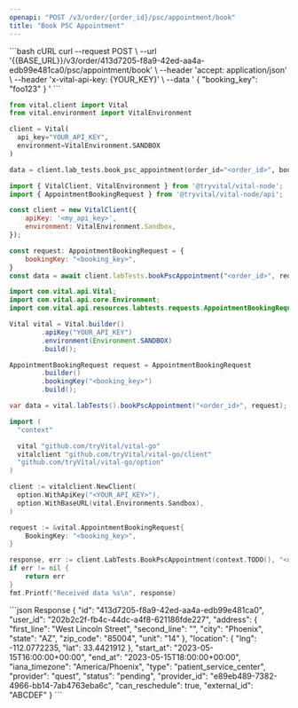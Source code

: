 ```yaml
---
openapi: "POST /v3/order/{order_id}/psc/appointment/book"
title: "Book PSC Appointment"
---
```


<RequestExample>
```bash cURL
curl --request POST \
     --url '{{BASE_URL}}/v3/order/413d7205-f8a9-42ed-aa4a-edb99e481ca0/psc/appointment/book' \
     --header 'accept: application/json' \
     --header 'x-vital-api-key: {YOUR_KEY}' \
     --data '
{
    "booking_key": "foo123"
}
'
```

```python Python
from vital.client import Vital
from vital.environment import VitalEnvironment

client = Vital(
  api_key="YOUR_API_KEY",
  environment=VitalEnvironment.SANDBOX
)

data = client.lab_tests.book_psc_appointment(order_id="<order_id>", booking_key="<booking_key>")
```

```javascript Node
import { VitalClient, VitalEnvironment } from '@tryvital/vital-node';
import { AppointmentBookingRequest } from '@tryvital/vital-node/api';

const client = new VitalClient({
    apiKey: '<my_api_key>',
    environment: VitalEnvironment.Sandbox,
});

const request: AppointmentBookingRequest = {
    bookingKey: "<booking_key>",
}
const data = await client.labTests.bookPscAppointment("<order_id>", request);
```


```java Java
import com.vital.api.Vital;
import com.vital.api.core.Environment;
import com.vital.api.resources.labtests.requests.AppointmentBookingRequest;

Vital vital = Vital.builder()
        .apiKey("YOUR_API_KEY")
        .environment(Environment.SANDBOX)
        .build();

AppointmentBookingRequest request = AppointmentBookingRequest
        .builder()
        .bookingKey("<booking_key>")
        .build();

var data = vital.labTests().bookPscAppointment("<order_id>", request);
```

```go Go
import (
  "context"

  vital "github.com/tryVital/vital-go"
  vitalclient "github.com/tryVital/vital-go/client"
  "github.com/tryVital/vital-go/option"
)

client := vitalclient.NewClient(
  option.WithApiKey("<YOUR_API_KEY>"),
  option.WithBaseURL(vital.Environments.Sandbox),
)

request := &vital.AppointmentBookingRequest{
    BookingKey: "<booking_key>",
}

response, err := client.LabTests.BookPscAppointment(context.TODO(), "<order_id>", request)
if err != nil {
    return err
}
fmt.Printf("Received data %s\n", response)
```

</RequestExample>

<ResponseExample>
```json Response
{
    "id": "413d7205-f8a9-42ed-aa4a-edb99e481ca0",
    "user_id": "202b2c2f-fb4c-44dc-a4f8-621186fde227",
    "address": {
        "first_line": "West Lincoln Street",
        "second_line": "",
        "city": "Phoenix",
        "state": "AZ",
        "zip_code": "85004",
        "unit": "14"
    },
    "location": {
        "lng": -112.0772235,
        "lat": 33.4421912
    },
    "start_at": "2023-05-15T16:00:00+00:00",
    "end_at": "2023-05-15T18:00:00+00:00",
    "iana_timezone": "America/Phoenix",
    "type": "patient_service_center",
    "provider": "quest",
    "status": "pending",
    "provider_id": "e89eb489-7382-4966-bb14-7ab4763eba6c",
    "can_reschedule": true,
    "external_id": "ABCDEF"
}
```
</ResponseExample>
